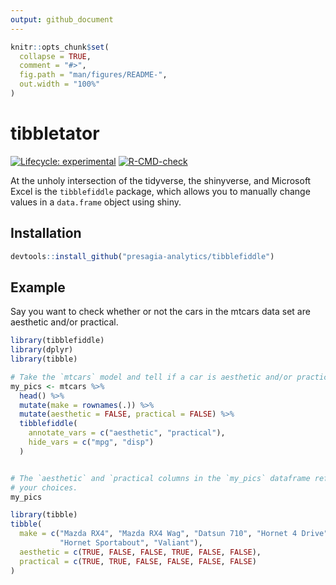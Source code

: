 ```yaml
---
output: github_document
---
```


<!-- README.md is generated from README.Rmd. Please edit that file -->

```r
knitr::opts_chunk$set(
  collapse = TRUE,
  comment = "#>",
  fig.path = "man/figures/README-",
  out.width = "100%"
)
```

# tibbletator

<!-- badges: start -->
[![Lifecycle: experimental](https://img.shields.io/badge/lifecycle-experimental-orange.svg)](https://lifecycle.r-lib.org/articles/stages.html#experimental)
[![R-CMD-check](https://github.com/kaneplusplus/fiddle/workflows/R-CMD-check/badge.svg)](https://github.com/kaneplusplus/tibblefiddle/actions)
<!-- badges: end -->

At the unholy intersection of the tidyverse, the shinyverse, and Microsoft
Excel is the `tibblefiddle` package, which allows you to manually change values in a 
`data.frame` object using shiny.

## Installation


``` r
devtools::install_github("presagia-analytics/tibblefiddle")
```

## Example

Say you want to check whether or not the cars in the mtcars data set
are aesthetic and/or practical.

```r
library(tibblefiddle)
library(dplyr)
library(tibble)

# Take the `mtcars` model and tell if a car is aesthetic and/or practical.
my_pics <- mtcars %>%
  head() %>%
  mutate(make = rownames(.)) %>%
  mutate(aesthetic = FALSE, practical = FALSE) %>%
  tibblefiddle(
    annotate_vars = c("aesthetic", "practical"),
    hide_vars = c("mpg", "disp")
  )


# The `aesthetic` and `practical columns in the `my_pics` dataframe reflect 
# your choices.
my_pics
```
```r
library(tibble)
tibble(
  make = c("Mazda RX4", "Mazda RX4 Wag", "Datsun 710", "Hornet 4 Drive",  
           "Hornet Sportabout", "Valiant"),
  aesthetic = c(TRUE, FALSE, FALSE, TRUE, FALSE, FALSE),
  practical = c(TRUE, TRUE, FALSE, FALSE, FALSE, FALSE)
)
```

